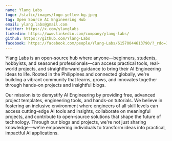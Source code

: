 ```yaml
---
name: Ylang Labs
logo: /static/images/logo-yellow-bg.jpeg
tag: Open Source AI Engineering Hub
email: ylang.labs@gmail.com
twitter: https://x.com/ylanglabs
linkedin: https://www.linkedin.com/company/ylang-labs/
github: https://github.com/Ylang-Labs
facebook: https://facebook.com/people/Ylang-Labs/61570044613790/?_rdc=1&_rdr
---
```


Ylang Labs is an open-source hub where anyone—beginners, students, hobbyists, and seasoned professionals—can access practical tools, real-world projects, and straightforward guidance to bring their AI Engineering ideas to life. Rooted in the Philippines and connected globally, we're building a vibrant community that learns, grows, and innovates together through hands-on projects and insightful blogs.

Our mission is to demystify AI Engineering by providing free, advanced project templates, engineering tools, and hands-on tutorials. We believe in fostering an inclusive environment where engineers of all skill levels can access cutting-edge AI tools and insights, collaborate on meaningful projects, and contribute to open-source solutions that shape the future of technology. Through our blogs and projects, we're not just sharing knowledge—we're empowering individuals to transform ideas into practical, impactful AI applications.
